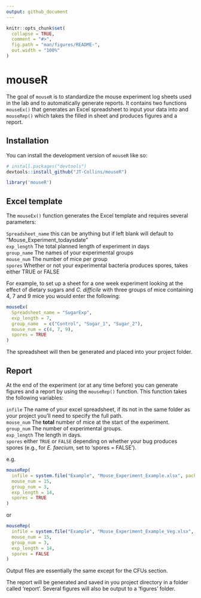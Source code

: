 ```yaml
---
output: github_document
---
```


<!-- README.md is generated from README.Rmd. Please edit that file -->

```r
knitr::opts_chunk$set(
  collapse = TRUE,
  comment = "#>",
  fig.path = "man/figures/README-",
  out.width = "100%"
)
```

# mouseR

<!-- badges: start -->
<!-- badges: end -->

The goal of `mouseR` is to standardize the mouse experiment log sheets used in the lab and to automatically generate reports. It contains two functions `mouseEx()` that generates an Excel spreadsheet to input your data into and `mouseRep()` which takes the filled in sheet and produces figures and a report.

## Installation

You can install the development version of `mouseR` like so:

``` r
# install.packages("devtools")
devtools::install_github("JT-Collins/mouseR")

library('mouseR')
```
## Excel template

The `mouseEx()` function generates the Excel template and requires several parameters:

`Spreadsheet_name`  this can be anything but if left blank will default to "Mouse_Experiment_todaysdate"  
`exp_length`        The total planned length of experiment in days  
`group_name`        The names of your experimental groups  
`mouse_num`         The number of mice per group  
`spores`            Whether or not your experimental bacteria produces spores, takes either TRUE or FALSE

For example, to set up a sheet for a one week experiment looking at the effect of dietary sugars and *C. difficile* with three groups of mice containing 4, 7 and 9 mice you would enter the following:


```r
mouseEx(
  Spreadsheet_name = "SugarExp",
  exp_length = 7,
  group_name  = c("Control", "Sugar_1", "Sugar_2"),
  mouse_num = c(4, 7, 9),
  spores = TRUE
)
```
The spreadsheet will then be generated and placed into your project folder.

## Report

At the end of the experiment (or at any time before) you can generate figures and a report by using the `mouseRep()` function. This function takes the following variables:


`infile`        The name of your excel spreadsheet, if its not in the same folder as your project you'll need to specify the full path.  
`mouse_num`     The **total** number of mice at the start of the experiment.  
`group_num`     The number of experimental groups.  
`exp_length`    The length in days.  
`spores`        either `TRUE` or `FALSE` depending on whether your bug produces spores (e.g., for *E. faecium*, set to 'spores = FALSE').  

e.g.

```r
mouseRep(
  infile = system.file("Example", "Mouse_Experiment_Example.xlsx", package = "mouseR"),
  mouse_num = 15,
  group_num = 3,
  exp_length = 14,
  spores = TRUE
)
```
or

```r
mouseRep(
  infile = system.file("Example", "Mouse_Experiment_Example_Veg.xlsx", package = "mouseR"),
  mouse_num = 15,
  group_num = 3,
  exp_length = 14,
  spores = FALSE
)
```
Output files are essentially the same except for the CFUs section. 

The report will be generated and saved in you project directory in a folder called 'report'. Several figures will also be output to a 'figures' folder.
